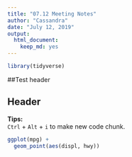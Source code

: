 ```yaml
---
title: "07.12 Meeting Notes"
author: "Cassandra"
date: "July 12, 2019"
output: 
  html_document: 
    keep_md: yes
---
```


```r
library(tidyverse)
```

##Test header

## Header

**Tips:**   
`Ctrl` + `Alt` + `i` to make new code chunk. 

```r
ggplot(mpg) + 
  geom_point(aes(displ, hwy))
```



